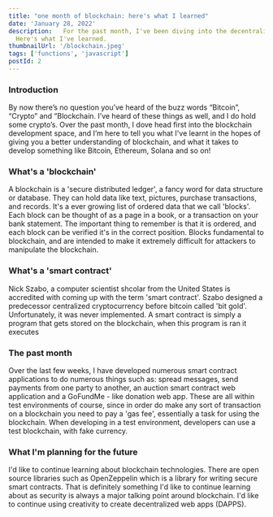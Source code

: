 ```yaml
---
title: "one month of blockchain: here's what I learned"
date: 'January 28, 2022'
description:   For the past month, I've been diving into the decentralized world of blockchain technologies. 
  Here's what I've learned.
thumbnailUrl: '/blockchain.jpeg'
tags: ['functions', 'javascript']
postId: 2
---
```


### Introduction
By now there’s no question you’ve heard of the buzz words “Bitcoin”, “Crypto” and “Blockchain. 
I’ve heard of these things as well, and I do hold some crypto’s. Over the past month,
 I dove head first into the blockchain development space, and I’m here to tell you what 
 I've learnt in the hopes of giving you a better understanding of blockchain, and what it
  takes to develop something like Bitcoin, Ethereum, Solana and so on!

### What's a 'blockchain'
A blockchain is a 'secure distributed ledger', a fancy word for data structure or database. They can hold data like text, pictures, purchase transactions, and records. It's a ever growing list of
ordered data that we call 'blocks'. Each block can be thought of as a page in a book, or a transaction on your bank statement. The important thing to remember
is that it is ordered, and each block can be verified it's in the correct position.
Blocks fundamental to blockchain, and are intended to make it extremely difficult for attackers to manipulate the blockchain.

### What's a 'smart contract'
Nick Szabo, a computer scientist shcolar from the United States is accredited with coming up with the term 'smart contract'. Szabo designed
a predecessor centralized cryptocurrency before bitcoin called 'bit gold'. Unfortunately, it was never implemented. 
A smart contract is simply a program that gets stored on the blockchain, when this program is ran it executes

### The past month
Over the last few weeks, I have developed numerous smart contract applications to do numerous things such as: spread messages,
send payments from one party to another, an auction smart contract web application and a GoFundMe - like donation web app. These are all within test environments of course,
since in order do make any sort of transaction on a blockchain you need to pay a 'gas fee', essentially a task for using the blockchain. When developing in a test 
environment, developers can use a test blockchain, with fake currency.

### What I'm planning for the future
I'd like to continue learning about blockchain technologies. There are open source libraries such as OpenZeppelin which is a library for writing
secure smart contracts. That is definitely something I'd like to continue learning about as security is always a major talking point around
blockchain. I'd like to continue using creativity to create decentralized web apps (DAPPS).